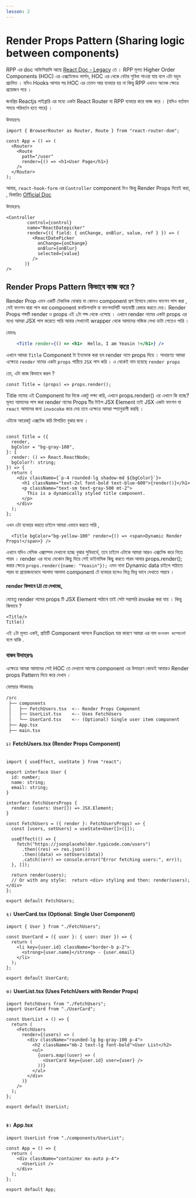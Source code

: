 ```yaml
---
lesson: 2
---
```


# Render Props Pattern (Sharing logic between components)

RPP  এর doc অফিশিয়ালি আছে    [React Doc - Legacy](https://legacy.reactjs.org/docs/render-props.html)   তে    । 
RPP মূলত   Higher Order Components (HOC)  এর এক্সটেন্ডেড ভার্সন, HOC এর থেকে বেটার সুবিধা  পাওয়া যায় বলে এটা বহুল প্রচলিত । যদিও Hooks  আসার পর  HOC এর তেমন আর ব্যবহার হয় না কিন্তু RPP এখনও অনেক ক্ষেত্রে প্রয়োজন পরে  । 


জনপ্রিয়  Reactjs  লাইব্রারি এর মধ্যে একটা React Router যা RPP  ব্যবহার করে কাজ করে ।  (যদিও বর্তমান সময়ে পরিবর্তন হতে পারে)  । 

উদাহরণঃ 

```tsx
import { BrowserRouter as Router, Route } from "react-router-dom";

const App = () => (
  <Router>
    <Route
      path="/user"
      render={() => <h1>User Page</h1>}
    />
  </Router>
);

```
 
আবার, `react-hook-form`  এর  `Controller` component টাও কিন্তু Render Props দিয়েই করা,  , বিস্তারিত [Official Doc](https://react-hook-form.com/docs/usecontroller/controller)

উদাহরণঃ 

```tsx 
<Controller
        control={control}
        name="ReactDatepicker"
        render={({ field: { onChange, onBlur, value, ref } }) => (
          <ReactDatePicker
            onChange={onChange} 
            onBlur={onBlur} 
            selected={value}
          />
       )}
/>
```

##  Render Props Pattern  কিভাবে কাজ করে ? 
Render Prop  এমন একটি টেকনিক  বোঝায় যা কোনও component  প্রপ হিসাবে কোনও ফাংশন পাস করা , সেই ফাংশন দ্বারা পাস করা component কনডিশনালি বা ফাংশনালিটি অন্যযায়ী  রেন্ডার করতে দেয়। 
Render Props  শব্দটি  render ও props  এই ২টা শব্দ থেকে এসেছে । এখানে  render নামের একটা  props এর মধ্যে আমরা JSX পাস করেতে পারি আবার সেখানেই wrapper  থেকে আমাদের লজিক লেখা ডাটা পেতেও পারি । 

যেমনঃ 
```jsx
    <Title render={() => <h1>  Hello, I am Yeasin !</h1>} />
```
এখানে আমরা  `Title`    Component টা ইনভোক করা হল render  নামে props  দিয়ে ।  সাধারণত আমরা এক্ষেত্রে `render`  নামের একটা `props`   পাঠিয়ে `JSX`  পাস করি । এ থেকেই নাম হয়েছে  `render props` 

তো, এটা কাজ কিভাবে করল ? 
```tsx
const Title = (props) => props.render();
```
Title  নামের এই Component টার দিকে একটু লক্ষ্য করি, এখানে  props.render() এর এখানে কি হচ্ছে? 
মূলত আমাদের পাস করা  render নামের  Props  টীর টাইপ  JSX  Element তাই JSX  একটা ফাংশন যা `react`  আমাদের জন্য `invocoke` করে দেয়  তবে এক্ষেত্রে আমরা ম্প্যানুয়ালী করছি । 

এটাকে আরেকটু এক্সটেন্ড করি বিসারিত বুঝার জন্য । 
```tsx 

const Title = ({
  render,
  bgColor = "bg-gray-100",
}: {
  render: () => React.ReactNode;
  bgColor?: string;
}) => {
  return (
    <div className={`p-4 rounded-lg shadow-md ${bgColor}`}>
      <h1 className="text-2xl font-bold text-blue-600">{render()}</h1>
      <p className="text-sm text-gray-500 mt-2">
        This is a dynamically styled title component.
      </p>
    </div>
  );
};

```

এখন এটা ব্যবহার করতে চাইলে আমরা এভাবে করতে পারি , 
```tsx
  <Title bgColor="bg-yellow-100" render={() => <span>Dynamic Render Props!</span>} />
```

এখানে যদিও বেসিক এক্সাম্পল  দেখানো হচ্ছে বুঝার সুবিধার্থে, তবে  চাইলে এটাকে আমরা আরও এক্সটেন্ড করে নিতে পারব । render  এর মধ্যে যেকোন কিছু দিয়ে সেই ডাইনামিক কিছু করতে পারব আবার  props.render();  করার ক্ষেত্রে `props.render({name: "Yeasin"});`  এমন নানা Dynamic data  চাইলে পাঠাতে পারব যা প্রয়োজনভেদে আলাদা আলাদা component  টে ব্যবহার হলেও ভিন্ন ভিন্ন ভাবে দেখাতে পারবে ।  


#### render কিভাবে UI  তে দেখাচ্ছে, 
যেহেতু  render  নামের props টি JSX Element পাঠাবে তাই সেটা সরাসরি invoke করা যায় । কিন্তু কিভাবে ? 

```tsx 
<Title/>
Title()
```
এই ২টা মূলত একই, প্রতিটি Component আসলে Function  যার কারণে আমরা এর নাম `ফংশনাল কম্পোনেন্ট`  বলে থাকি  . 



 ### বাস্তব উদাহরণঃ  
 এক্ষেত্রে আমরা আমাদের সেই HOC  তে দেখানো  আগের component  এর উদাহরণ কোডই আবারও  Render props  Pattern দিয়ে করে দেখাব । 

ফোল্ডার স্টাকচারঃ 
```md 
/src
 ├── components
 │   ├── FetchUsers.tsx  <-- Render Props Component
 │   ├── UserList.tsx    <-- Uses FetchUsers
 │   └── UserCard.tsx    <-- (Optional) Single user item component
 ├── App.tsx
 ├── main.tsx

```


#### ১। FetchUsers.tsx (Render Props Component)

```tsx

import { useEffect, useState } from "react";

export interface User {
  id: number;
  name: string;
  email: string;
}

interface FetchUsersProps {
  render: (users: User[]) => JSX.Element;
}

const FetchUsers = ({ render }: FetchUsersProps) => {
  const [users, setUsers] = useState<User[]>([]);

  useEffect(() => {
    fetch("https://jsonplaceholder.typicode.com/users")
      .then((res) => res.json())
      .then((data) => setUsers(data))
      .catch((err) => console.error("Error fetching users:", err));
  }, []);

  return render(users); 
  // Or with any style:  return <div> styling and then: render(users);  </div>
};

export default FetchUsers;

```

#### ২। UserCard.tsx (Optional: Single User Component)
```tsx
import { User } from "./FetchUsers";

const UserCard = ({ user }: { user: User }) => {
  return (
    <li key={user.id} className="border-b p-2">
      <strong>{user.name}</strong> - {user.email}
    </li>
  );
};

export default UserCard;

```

#### ৩। UserList.tsx (Uses FetchUsers with Render Props) 

```tsx 
import FetchUsers from "./FetchUsers";
import UserCard from "./UserCard";

const UserList = () => {
  return (
    <FetchUsers
      render={(users) => (
        <div className="rounded-lg bg-gray-100 p-4">
          <h2 className="mb-2 text-lg font-bold">User List</h2>
          <ul>
            {users.map((user) => (
              <UserCard key={user.id} user={user} />
            ))}
          </ul>
        </div>
      )}
    />
  );
};

export default UserList;


```

#### ৪।  App.tsx 
````tsx 
import UserList from "./components/UserList";

const App = () => {
  return (
    <div className="container mx-auto p-4">
      <UserList />
    </div>
  );
};

export default App;

````



